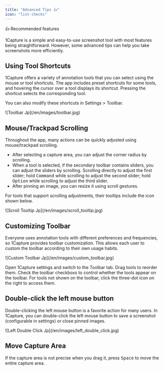 ```yaml
---
title: "Advanced Tips 👍"
icon: "list-checks"
---
```


<Tip>
  👍 Recommended features
</Tip>

1Capture is a simple and easy-to-use screenshot tool with most features being straightforward. However, some advanced tips can help you take screenshots more efficiently.

## Using Tool Shortcuts

1Capture offers a variety of annotation tools that you can select using the mouse or tool shortcuts. The app includes preset shortcuts for some tools, and hovering the cursor over a tool displays its shortcut. Pressing the shortcut selects the corresponding tool.

You can also modify these shortcuts in Settings > Toolbar.

<Frame caption="Tool Shortcuts">
  ![Toolbar Jp](/en/images/toolbar.jpg)
</Frame>

## Mouse/Trackpad Scrolling

Throughout the app, many actions can be quickly adjusted using mouse/trackpad scrolling.
  
- After selecting a capture area, you can adjust the corner radius by scrolling.
- When a tool is selected, if the secondary toolbar contains sliders, you can adjust the sliders by scrolling. Scrolling directly to adjust the first slider; hold <kbd>Command</kbd> while scrolling to adjust the second slider; hold <kbd>Option</kbd> while scrolling to adjust the third slider.
- After pinning an image, you can resize it using scroll gestures.
  
For tools that support scrolling adjustments, their tooltips include the icon shown below.

<Frame>
  ![Scroll Tooltip Jp](/en/images/scroll_tooltip.jpg)
</Frame>

## Customizing Toolbar

Everyone uses annotation tools with different preferences and frequencies, so 1Capture provides toolbar customization. This allows each user to custom the toolbar according to their own usage habits.

<Frame>
  ![Custom Toolbar Jp](/en/images/custom_toolbar.jpg)
</Frame>

Open 1Capture settings and switch to the Toolbar tab. Drag tools to reorder them. Check the toolbar checkboxs to control whether the tools appear on the toolbar. For tools not shown on the toolbar, click the three-dot icon on the right to access them.

## Double-click the left mouse button

Double-clicking the left mouse button is a favorite action for many users. In 1Capture, you can double-click the left mouse button to save a screenshot (configurable in settings) or close pinned images.

<Frame>
  ![Left Double Click Jp](/en/images/left_double_click.jpg)
</Frame>

## Move Capture Area
  
If the capture area is not precise when you drag it, press <kbd>Space</kbd> to move the entire capture area.